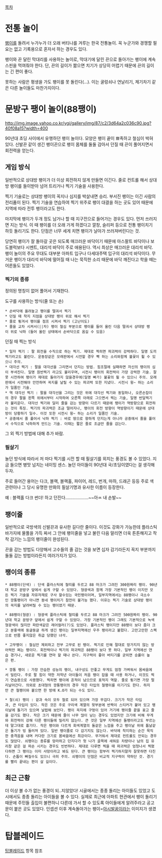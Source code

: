 [[목차]]
= 전통 놀이 =
[[팽이]]를 돌려서 누가누가 더 오래 버티나를 겨루는 한국 전통놀이. 꼭 누군가와 경쟁할 필요는 없고 기록용으로 혼자서 하는 경우도 있다.

팽이와 끈 달린 막대리를 사용하는 놀이로, 막대기에 달린 끈으로 돌아가는 팽이에 계속 스핀을 먹여줘야 한다. 단, 끈의 길이가 짦으면 치기가 상당히 어렵기 때문에 끈의 길이는 긴 편이 좋다.

못하는 사람은 평생을 가도 팽이를 못 돌린다(...). 이는 굴렁쇠나 연날리기, 제기차기 같은 다른 놀이들도 마찬가지이다.

= 문방구 팽이 놀이(88팽이) =
http://img.image.yahoo.co.kr/ygi/gallery/img/87/c2/3d64a2c036c90.jpg?40f08a15?width=400

90년대 초딩 사이에서 유행하던 팽이 놀이다.
모양은 팽이 끝이 뾰족하고 철심이 박혀 있다. 신발끈 같이 생긴 팽이끈으로 팽이 몸체를 둘둘 감아서 던질 때 끈이 풀어지면서 회전력을 얻는다. 

== 게임 방식 ==
일반적으로 상대방 팽이가 더 이상 회전하지 않게 만들면 이긴다. 줄로 컨트롤 해서 상대방 팽이를 들이받아 넘어 트리거나 찍기 기술을 사용한다.

찍기 기술로는 상대방 팽이의 꼭지나 심지를 박살내면 승리. 부서진 팽이는 이긴 사람의 전리품이 된다. 찍기 기술을 연습하여 찍기 위주로 팽이 대결을 하는 곳도 있어 때문에 지역에 따라 전투 팽이라고도 한다.

마지막에 팽이가 두개 정도 남거나 할 때 지구전으로 들어가는 경우도 있다. 먼저 쓰러지면 지는 방식. 이 때 팽이를 더 오래 가게 하겠다고 깔창, 슬리퍼 등으로 전통 팽이치기 하듯 돌리기도 한다. 단점은 너무 세게 치면 팽이가 날아가 쓰러져버린다는 것.

당연히 팽이가 잘 돌아갈 곳은 되도록 매끄러운 바닥이기 때문에 아스팔트 바닥이나 보도블럭보다 시멘트, 대리석 바닥이 주로 애용된다. 역시 최상은 매끄러운 대리석 바닥. 팽이 놀이의 주요 무대도 대부분 아파트 입구나 다세대주택 입구의 대리석 바닥이다. 무거운 팽이가 대리석 바닥에 떨어질 때 나는 묵직한 소리 때문에 바닥 깨진다고 학을 떼는 어른들도 있었다.

=== 찍기의 종류 ===
정의된 명칭이 없어 풀어서 기재한다.

도구를 사용하는 방식(줄 또는 손)
 * 손바닥에 올려놓고 팽이를 떨궈서 찍기
 * 던질 때 착지 지점을 상대방 팽이 위로 해서 찍기
 * 줄로 튕겨서 팽이를 점프 시켜서 찍기 (고난이도)
 * 줄을 교차 시켜서(||자) 팽이 철심 부분으로 팽이를 들어 올린 다음 떨궈서 상대방 팽이 위로 낙하 (들어 올린 상태에서 손바닥으로 옴길 수 있음)

던질 때 찍는 방식
 * 일자 찍기 : 팔 회전을 수직으로 하는 찍기. 제대로 찍히면 파괴력이 강력하다. 일명 도끼찍기라고도 불린다. 운동장같은 모래판에서 시전할 경우 빡 하는 소리와함께 불꽃이 튈 수 있으니 주의.
 * 대각선 찍기 : 팔을 대각선을 그리면서 던지는 방법. 힘조절에 실패하면 자신의 팽이의 심이 부셔진다. 일명 원반찍기 라고도 불리우며, 시전시 팽이의 회전력이 가장 강력한 기술. 잘못 시전하여 팽이가 제대로 돌아가지 않을경우에(일명 빠가) 불꽃의 튈 수 있으니 주의. 모래판에서 시전해야 안전하며 꼭지를 날릴 수 있는 파괴력 또한 지녔다. 시전시 윙~ 하는 소리가 일품인 기술.
 * 역 대각선 찍기 : 팔을 대각선을 그리는 것은 위에 대각선 찍기와 동일하나, 오른손잡이의 경우 팔을 왼쪽 위에서부터 시작하여 오른쪽 아래로 그으면서 찍는 기술, 일명 반달찍기라 불리운다. 대각선 찍기와 달리 줄을 감는 방향이 다르기 때문에 팽이가 역방향으로 회전하는 것이 특징. 찍기의 파괴력은 조금 떨어지나, 팽이의 회전 방향이 역방향이기 때문에 상대방이 당황하기 일수. 이것 또한 시전시 윙~ 하는 소리가 일품인 기술.
 * 공중에서 줄 풀어서 낙하 찍기 : 바로 땅으로 향하게 던지는게 아니라 공중에서 줄을 풀어서 수직으로 낙하하게 만드는 기술. 이때는 짧은 줄로 조금만 줄을 감는다.

그 외 찍기 방법에 대해 추가 바람.

=== 필살기 ===
놀던 방식에 따라서 저 마다 찍기를 시전 할 때 필살기를 외치는 풍경도 볼 수 있었다. 지금 들으면 병맛 넘치는 네이밍 센스. 놀던 아이들이 90년대 국/초딩이였다는 걸 생각해두자. 

주로 들어간 용어는 다크, 블랙, 블랙홀, 파이어, 레드, 번개, 마하, 드래곤 등등 주로 색 관련이나 그 당시 유명한 만화의 필살기명과 유사한 이름이 등장한다.

예 : 블랙홀 다크 썬더! 하고 던진다...................~~아ㅆ 내 손발~~

== 팽이줄 ==
일반적으로 국방색의 신발끈과 유사한 길다란 줄이다. 이것도 강화가 가능한데 플라스틱 바가지에 물풀을 가득 짜서 그 안에 팽이줄을 넣고 불린 다음 말리면 더욱 튼튼해지고 착착 감기는 느낌의 팽이줄이 완성된다.

끈을 감는 방법도 다양해서 고수들의 줄 감는 것을 보면 십자 감기라든지 꼭지 부분까지 둘둘 감는 방법이라든지 여러가지가 있다. 

== 팽이의 종류 ==
 * 88팽이(단색) : 단색 플라스틱에 철띠를 두르고 88 마크가 그려진 300원짜리 팽이. 90년대 학교 문방구 앞에서 쉽게 구할 수 있었다. 형광색과 함께 가장 기본적인 팽이 이지만 모든 찍기 기술을 자유자재로 구사 할수있는 국민팽이이며, 일부지역에서는 88팽이나 극소수인 깡통팽이가 아니면 동네 팽이치기 참전이 불가능 했다. 이유는 찍기 기술로 상대방 팽이의 꼭지를 날려버릴 수 있는 팽이였기 때문.

 * 88팽이(형광) : 형광색 플라스틱에 철띠를 두르고 88 마크가 그려진 500원짜리 팽이. 90년대 학교 문방구 앞에서 쉽게 구할 수 있었다. 가장 기본적인 팽이 그래도 기본적으로 녹색형광색이 많지만 파란색같은 레어컬러(?)도 있었다. 플라스틱 팽이지만 88팽이 보다 좀더 크고 분홍색에 둥글둥글 하게 생긴 팽이는 일부지역에선 우주 팽이라고 불렀다. 고만고만한 스펙으로 반쯤 좋지않은 취급 당했던 녀석.

 * 고무팽이 : 철심만 제외하고 전부 고무로 된 팽이. 찍기로 인해 절대로 망가지지 않는 방어력만 쩌는 팽이다. 회전력이나 찍기의 파괴력은 88팽이 보다 못 하다. 일부 지역에선 연습 경기나, 새로운 찍기를 연마 할 때나 쓴다. 지구력이 좋아 버티기를 굳히면 승률이 높은 편.

 * 깡통 팽이 : 가장 안습한 성능의 팽이, 내구성도 안좋고 무게도 엄청 가벼워서 몸싸움에서 밀린다. 주로 팔 힘이 약한 저학년 아이들이 처음 팽이 잡을 때 사용 하거나, 이것도 찍기 연습용으로 사용했다. 찍히면 팽이에 흔적이 남으므로 표적지 역할. 줄로 튕기면 가장 멀리날아간다. 의외로 초대형의 깡통팽이의 경우 작은 타입의 철팽이를 이기기도 한다. 하지만 큰 철팽이와 붙으면 한 방에 K.O가 되는 수도 있다.

 * 철(쇠) 팽이 : 겉과 속이 모두 철로 되어 있으며 가장 무겁다. 크기가 작은 타입과, 큰 타입이 있다. 작은 것은 주로 구리색 계열의 윗부분에 반짝이 스티커가 붙어 있고 팽이날에 돌기가 있으며 날렵해 보인다. 팽이 꼭지에 구멍이 있어 거기에 팽이줄 끝을 꽂고 줄을 감기도 했다. 작은 크기 때문에 줄이 너무 많이 남는 경우도 있었지만 크기에 비해 무게와 회전력이 강해 다른 팽이들에 밀리지 않는다. 큰 것은 일부 지역에선 돌팽이라고도 부르는데 말그대로 흉기다. 작은 팽이와 다르게 회색계열의 돌같은 느낌을 주고 팽이날 위에 톱날같은 돌기가 빙 둘러져 있다. 일반 팽이줄로 다 감기지도 않는다. 바닥에 착지하는 순간 묵직한 충격음을 내며 커다란 크기로 몸싸움에선 최강이다. 무거워서 제대로 컨트롤도 안되는 경우도 많았다. 쇠팽이는 종류를 망라하고 던지다가 헛 나가 골목에 새워둔 차량이나 남의 집 유리창 같은 걸 파손 시키는 경우도 빈번하다. 제대로 다루면 찍을 때 파괴력은 엄청나서 찍혔다하면 그 팽이는 이미 사망이라고 봐도 된다. 큰 팽이는 함부러 찍기하지말자 잘못하면 다친다. 손톱이 빠질수도 있으니 극히 주의. 쇠팽이의 단점은 비교적 지구력이 약하단 것. 경기를 빨리 끝내는 편이 살 길이다.

== 최근 근황 ==
더 이상 볼 수가 없는 풍경이 되..지않았다! 시골에서는 종종 돌리는 아이들도 있었고 도시에서도 종종 돌리는 아이들을 볼 수 있다. 실제로 최근에 아파트 현관에서 팽이 돌리기 때문에 주민들 출입이 불편하니 다른데 가서 할 수 있도록 아이들에게 알려주라고 공고문이 붙은 곳도 있었다.
인셉션 이후 계속돌아가는 팽이=[[아시발꿈]]이라는 이미지가 생겼다.

= 탑블레이드 =
[[탑블레이드]] 항목 참조
